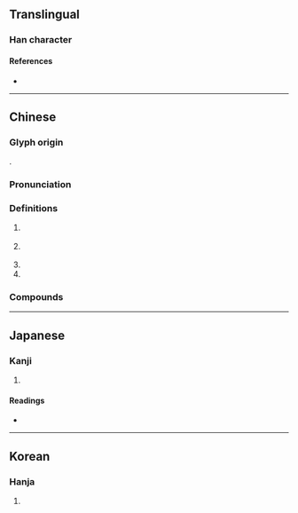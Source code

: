 {{character info}}
==Translingual==

===Han character===
{{Han char|rn=85|rad=水|as=11|sn=14|four=30146|canj=EYTJ|ids=⿰氵章}}

====References====
* {{Han ref|kx=0647.090|dkj=18174|dj=1057.080|hdz=31728.030|uh=6F33|ud=28467|bh=BA73|bd=47731}}

----

==Chinese==
{{zh-forms}}

===Glyph origin===
{{Han etym}}
{{Han compound|水|章|ls=psc|c1=s|c2=p}}.

===Pronunciation===
{{zh-pron
|m=Zhāng
|c=zoeng1
|md=ciŏng
|mn=xm:chiuⁿ/zz:chioⁿ/qz:cheng/xm,zz,tw,pn:chiang/qz,xm:chiong
|mn_note=chiuⁿ/chioⁿ, cheng - vernacular; chiang/chiong - literary
|mn-t=ziang1
|mc=y
|oc=y
|cat=pn
}}

===Definitions===
{{zh-hanzi}}

# {{zh-div|河}} {{place|zh|t={{w|Zhang River}}|<<river>> flowing from <<p/Shanxi>> to <<p/Hebei>>}}
# {{zh-div|江}} {{place|zh|t=[[Zhang]] [[river|River]]|<<river>> in <<p/Fujian>>}}
# {{zh-short|漳州}}
# {{surname|zh}}

===Compounds===
{{zh-der|漳州|漳水|漳江|漳浦|漳絨|漳緞|漳河|南漳}}

{{zh-cat|Rivers in China}}

----

==Japanese==

===Kanji===
{{ja-kanji|grade=|rs=水11}}

# {{rfdef|ja|sort=水11}}

====Readings====
* {{ja-readings|on=[[しょう]] (shō)|kun=[[ささえる]] (sasaeru)}}

----

==Korean==

===Hanja===
{{ko-hanja|hangeul=장|eumhun=|rv=jang|mr=chang|y=cang}}

# {{rfdef|ko|sort=水11}}